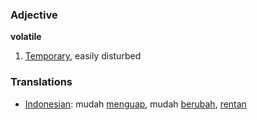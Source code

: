 === Adjective ===

'''volatile'''

# [[Temporary]], easily disturbed

=== Translations ===
*[[Indonesian]]: mudah [[uap|menguap]], mudah [[ubah|berubah]], [[rentan]]